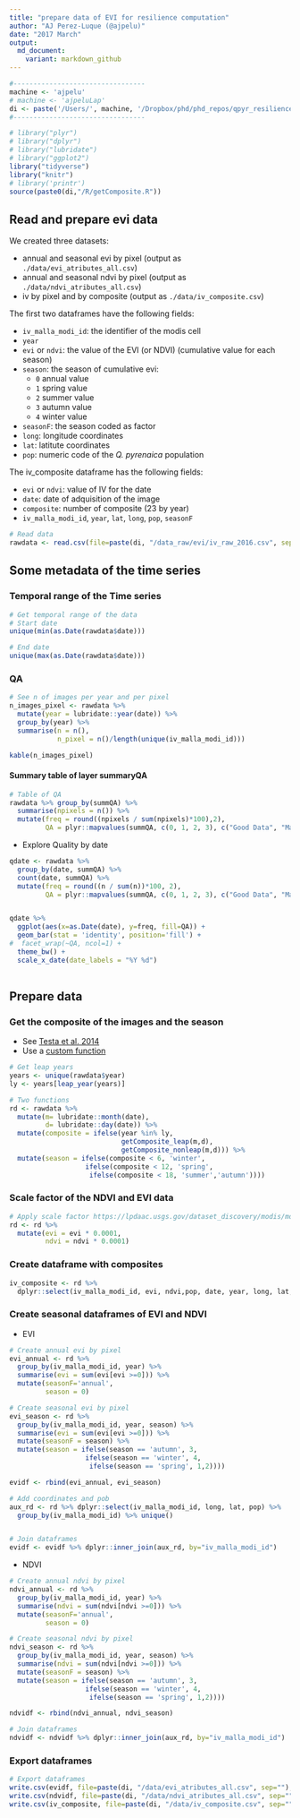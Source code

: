 ```yaml
---
title: "prepare data of EVI for resilience computation"
author: "AJ Perez-Luque (@ajpelu)"
date: "2017 March"
output:  
  md_document:
    variant: markdown_github
---
```

  
  
```r
#---------------------------------
machine <- 'ajpelu'
# machine <- 'ajpeluLap'
di <- paste('/Users/', machine, '/Dropbox/phd/phd_repos/qpyr_resilience', sep='')
#---------------------------------
```

```r
# library("plyr")
# library("dplyr")
# library("lubridate")
# library("ggplot2")
library("tidyverse")
library("knitr")
# library('printr')
source(paste0(di,"/R/getComposite.R"))
```

## Read and prepare evi data

We created three datasets: 

* annual and seasonal evi by pixel (output as `./data/evi_atributes_all.csv`)
* annual and seasonal ndvi by pixel (output as `./data/ndvi_atributes_all.csv`)
* iv by pixel and by composite (output as `./data/iv_composite.csv`)

The first two dataframes have the following fields: 

* `iv_malla_modi_id`: the identifier of the modis cell
* `year`
* `evi` or `ndvi`: the value of the EVI (or NDVI) (cumulative value for each season)
* `season`: the season of cumulative evi:
  * `0` annual value
  * `1` spring value
  * `2` summer value 
  * `3` autumn value 
  * `4` winter value 
* `seasonF`: the season coded as factor 
* `long`: longitude coordinates
* `lat`: latitute coordinates 
* `pop`: numeric code of the *Q. pyrenaica* population 

The iv_composite dataframe has the following fields: 

* `evi` or `ndvi`: value of IV for the date 
* `date`: date of adquisition of the image
* `composite`: number of composite (23 by year)
* `iv_malla_modi_id`, `year`, `lat`, `long`, `pop`, `seasonF` 

```r
# Read data
rawdata <- read.csv(file=paste(di, "/data_raw/evi/iv_raw_2016.csv", sep= ""), header = TRUE, sep = ',')
```

## Some metadata of the time series 
### Temporal range of the Time series 
```r
# Get temporal range of the data
# Start date
unique(min(as.Date(rawdata$date)))

# End date 
unique(max(as.Date(rawdata$date)))
```

### QA
```r
# See n of images per year and per pixel 
n_images_pixel <- rawdata %>% 
  mutate(year = lubridate::year(date)) %>% 
  group_by(year) %>%
  summarise(n = n(),
            n_pixel = n()/length(unique(iv_malla_modi_id)))

kable(n_images_pixel)
```

#### Summary table of layer summaryQA 
```r
# Table of QA
rawdata %>% group_by(summQA) %>% 
  summarise(npixels = n()) %>% 
  mutate(freq = round((npixels / sum(npixels)*100),2),
         QA = plyr::mapvalues(summQA, c(0, 1, 2, 3), c("Good Data", "Marginal data", "Snow/Ice", "Cloudy")))
```
  
* Explore Quality by date 

```r
qdate <- rawdata %>% 
  group_by(date, summQA) %>% 
  count(date, summQA) %>% 
  mutate(freq = round((n / sum(n))*100, 2),
         QA = plyr::mapvalues(summQA, c(0, 1, 2, 3), c("Good Data", "Marginal data", "Snow/Ice", "Cloudy"))) 


qdate %>% 
  ggplot(aes(x=as.Date(date), y=freq, fill=QA)) + 
  geom_bar(stat = 'identity', position='fill') + 
#  facet_wrap(~QA, ncol=1) + 
  theme_bw() +
  scale_x_date(date_labels = "%Y %d")
  

```









## Prepare data 
### Get the composite of the images and the season
* See [Testa et al. 2014](https://www.researchgate.net/publication/262566793_Correcting_MODIS_16-day_composite_NDVI_time-series_with_actual_acquisition_dates)
* Use a [custom function](/R/getComposite.R)

```r
# Get leap years 
years <- unique(rawdata$year)
ly <- years[leap_year(years)]

# Two functions 
rd <- rawdata %>% 
  mutate(m= lubridate::month(date),
         d= lubridate::day(date)) %>% 
  mutate(composite = ifelse(year %in% ly, 
                            getComposite_leap(m,d),
                            getComposite_nonleap(m,d))) %>% 
  mutate(season = ifelse(composite < 6, 'winter',
                   ifelse(composite < 12, 'spring',
                    ifelse(composite < 18, 'summer','autumn'))))
```

### Scale factor of the NDVI and EVI data 
```r
# Apply scale factor https://lpdaac.usgs.gov/dataset_discovery/modis/modis_products_table/mod13q1 
rd <- rd %>% 
  mutate(evi = evi * 0.0001,
         ndvi = ndvi * 0.0001) 
```

### Create dataframe with composites
```r
iv_composite <- rd %>% 
  dplyr::select(iv_malla_modi_id, evi, ndvi,pop, date, year, long, lat, composite, seasonF = season)
```

### Create seasonal dataframes of EVI and NDVI 
* EVI
```r
# Create annual evi by pixel 
evi_annual <- rd %>% 
  group_by(iv_malla_modi_id, year) %>%
  summarise(evi = sum(evi[evi >=0])) %>%
  mutate(seasonF='annual', 
         season = 0)

# Create seasonal evi by pixel 
evi_season <- rd %>% 
  group_by(iv_malla_modi_id, year, season) %>%
  summarise(evi = sum(evi[evi >=0])) %>% 
  mutate(seasonF = season) %>% 
  mutate(season = ifelse(season == 'autumn', 3, 
                   ifelse(season == 'winter', 4, 
                    ifelse(season == 'spring', 1,2))))

evidf <- rbind(evi_annual, evi_season)

# Add coordinates and pob 
aux_rd <- rd %>% dplyr::select(iv_malla_modi_id, long, lat, pop) %>%
  group_by(iv_malla_modi_id) %>% unique()


# Join dataframes 
evidf <- evidf %>% dplyr::inner_join(aux_rd, by="iv_malla_modi_id") 
```

* NDVI 
```r
# Create annual ndvi by pixel 
ndvi_annual <- rd %>% 
  group_by(iv_malla_modi_id, year) %>%
  summarise(ndvi = sum(ndvi[ndvi >=0])) %>%
  mutate(seasonF='annual', 
         season = 0)

# Create seasonal ndvi by pixel 
ndvi_season <- rd %>% 
  group_by(iv_malla_modi_id, year, season) %>%
  summarise(ndvi = sum(ndvi[ndvi >=0])) %>% 
  mutate(seasonF = season) %>% 
  mutate(season = ifelse(season == 'autumn', 3, 
                   ifelse(season == 'winter', 4, 
                    ifelse(season == 'spring', 1,2))))

ndvidf <- rbind(ndvi_annual, ndvi_season)

# Join dataframes 
ndvidf <- ndvidf %>% dplyr::inner_join(aux_rd, by="iv_malla_modi_id")
```

### Export dataframes
```r
# Export dataframes 
write.csv(evidf, file=paste(di, "/data/evi_atributes_all.csv", sep=""), row.names = FALSE)
write.csv(ndvidf, file=paste(di, "/data/ndvi_atributes_all.csv", sep=""), row.names = FALSE)
write.csv(iv_composite, file=paste(di, "/data/iv_composite.csv", sep=""), row.names = FALSE)
```
